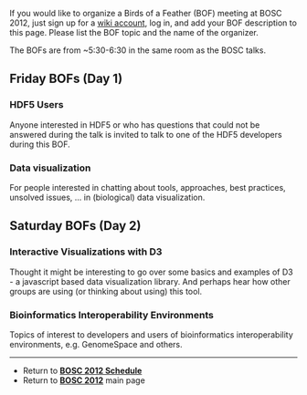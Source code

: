 If you would like to organize a Birds of a Feather (BOF) meeting at BOSC 2012, just sign up for a [[Special:Userlogin| wiki account]], log in, and add your BOF description to this page. Please list the BOF topic and the name of the organizer.

The BOFs are from ~5:30-6:30 in the same room as the BOSC talks.

== Friday BOFs (Day 1) ==

===HDF5 Users===
Anyone interested in HDF5 or who has questions that could not be answered during the talk is invited to talk to one of the HDF5 developers during this BOF.

===Data visualization===
For people interested in chatting about tools, approaches, best practices, unsolved issues, ... in (biological) data visualization.

== Saturday BOFs (Day 2) ==

===Interactive Visualizations with D3===
Thought it might be interesting to go over some basics and examples of D3 - a javascript based data visualization library. 
And perhaps hear how other groups are using (or thinking about using) this tool.

===Bioinformatics Interoperability Environments===

Topics of interest to developers and users of bioinformatics interoperability environments, e.g. GenomeSpace and others.
----
* Return to '''[[BOSC_2012_Schedule | BOSC 2012 Schedule]]'''
* Return to '''[[BOSC_2012 | BOSC 2012]]''' main page